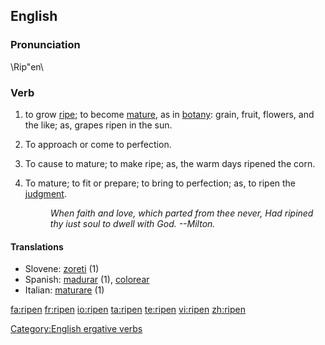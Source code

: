 ==English==
===Pronunciation===
\Rip"en\
===Verb===
{{en-verb}}
#{{intransitive}} to grow [[ripe]]; to become [[mature]], as in [[botany]]: grain, fruit, flowers, and the like; as, grapes ripen in the sun.
#{{intransitive}} To approach or come to perfection.
#{{transitive}} To cause to mature; to make ripe; as, the warm days  ripened the corn.
#{{transitive}} To mature; to fit or prepare; to bring to perfection; as, to ripen the [[judgment]].
#:''When faith and love, which parted from thee never,       Had ripined thy iust soul to dwell with God. --Milton.''
====Translations====
*Slovene: [[zoreti]] (1)
*Spanish: [[madurar]] (1), [[colorear]]
*Italian: [[maturare]] (1)

[[Category:English ergative verbs]]

[[fa:ripen]]
[[fr:ripen]]
[[io:ripen]]
[[ta:ripen]]
[[te:ripen]]
[[vi:ripen]]
[[zh:ripen]]